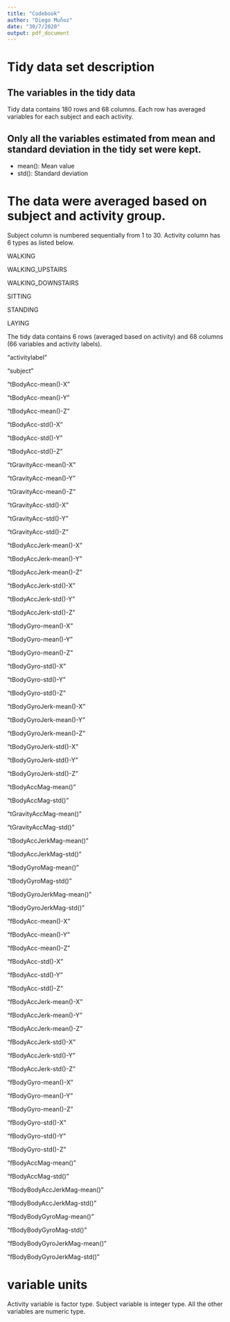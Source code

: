 ---
title: "Codebook"
author: "Diego Muñoz"
date: "30/7/2020"
output: pdf_document
---
# Tidy data set description

## The variables in the tidy data

Tidy data contains 180 rows and 68 columns. Each row has averaged variables for each subject and each activity.

## Only all the variables estimated from mean and standard deviation in the tidy set were kept.

-  mean(): Mean value
-  std(): Standard deviation

# The data were averaged based on subject and activity group.

Subject column is numbered sequentially from 1 to 30. Activity column has 6 types as listed below.

WALKING

WALKING_UPSTAIRS

WALKING_DOWNSTAIRS

SITTING

STANDING

LAYING

The tidy data contains 6 rows (averaged based on activity) and 68 columns (66 variables and activity labels).

"activitylabel"

"subject"


"tBodyAcc-mean()-X"

"tBodyAcc-mean()-Y"

"tBodyAcc-mean()-Z"


"tBodyAcc-std()-X"

"tBodyAcc-std()-Y"

"tBodyAcc-std()-Z"

"tGravityAcc-mean()-X"

"tGravityAcc-mean()-Y"

"tGravityAcc-mean()-Z"

"tGravityAcc-std()-X"

"tGravityAcc-std()-Y"

"tGravityAcc-std()-Z"

"tBodyAccJerk-mean()-X"

"tBodyAccJerk-mean()-Y"

"tBodyAccJerk-mean()-Z"

"tBodyAccJerk-std()-X"

"tBodyAccJerk-std()-Y"

"tBodyAccJerk-std()-Z"

"tBodyGyro-mean()-X"

"tBodyGyro-mean()-Y"

"tBodyGyro-mean()-Z"

"tBodyGyro-std()-X"

"tBodyGyro-std()-Y"

"tBodyGyro-std()-Z"

"tBodyGyroJerk-mean()-X"

"tBodyGyroJerk-mean()-Y"

"tBodyGyroJerk-mean()-Z"

"tBodyGyroJerk-std()-X"

"tBodyGyroJerk-std()-Y"

"tBodyGyroJerk-std()-Z"

"tBodyAccMag-mean()"

"tBodyAccMag-std()"

"tGravityAccMag-mean()"

"tGravityAccMag-std()"

"tBodyAccJerkMag-mean()"

"tBodyAccJerkMag-std()"

"tBodyGyroMag-mean()"

"tBodyGyroMag-std()"

"tBodyGyroJerkMag-mean()"

"tBodyGyroJerkMag-std()"

"fBodyAcc-mean()-X"

"fBodyAcc-mean()-Y"

"fBodyAcc-mean()-Z"

"fBodyAcc-std()-X"

"fBodyAcc-std()-Y"

"fBodyAcc-std()-Z"

"fBodyAccJerk-mean()-X"

"fBodyAccJerk-mean()-Y"

"fBodyAccJerk-mean()-Z"

"fBodyAccJerk-std()-X"

"fBodyAccJerk-std()-Y"

"fBodyAccJerk-std()-Z"

"fBodyGyro-mean()-X"

"fBodyGyro-mean()-Y"

"fBodyGyro-mean()-Z"

"fBodyGyro-std()-X"

"fBodyGyro-std()-Y"

"fBodyGyro-std()-Z"

"fBodyAccMag-mean()"

"fBodyAccMag-std()"

"fBodyBodyAccJerkMag-mean()"

"fBodyBodyAccJerkMag-std()"

"fBodyBodyGyroMag-mean()"

"fBodyBodyGyroMag-std()"

"fBodyBodyGyroJerkMag-mean()"

"fBodyBodyGyroJerkMag-std()"


# variable units

Activity variable is factor type. Subject variable is integer type. All the other variables are numeric type.
